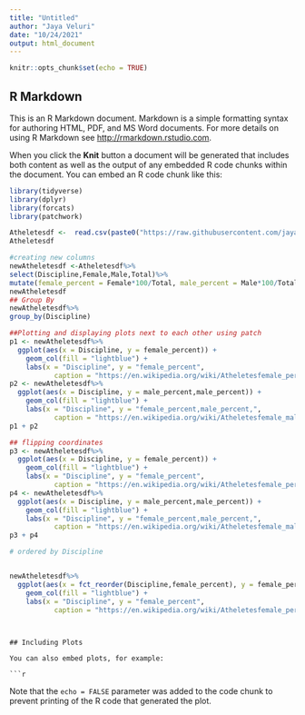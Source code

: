 ---
title: "Untitled"
author: "Jaya Veluri"
date: "10/24/2021"
output: html_document
---

```{r setup, include=FALSE}
knitr::opts_chunk$set(echo = TRUE)
```

## R Markdown

This is an R Markdown document. Markdown is a simple formatting syntax for authoring HTML, PDF, and MS Word documents. For more details on using R Markdown see <http://rmarkdown.rstudio.com>.

When you click the **Knit** button a document will be generated that includes both content as well as the output of any embedded R code chunks within the document. You can embed an R code chunk like this:

```{r cars}
library(tidyverse)
library(dplyr)
library(forcats)
library(patchwork)

Atheletesdf <-  read.csv(paste0("https://raw.githubusercontent.com/jayatveluri/DataAcquisition/main/EntriesGender.csv"), header=TRUE, sep="|" )
Atheletesdf

#creating new columns
newAtheletesdf <-Atheletesdf%>% 
select(Discipline,Female,Male,Total)%>%  
mutate(female_percent = Female*100/Total, male_percent = Male*100/Total)
newAtheletesdf
## Group By
newAtheletesdf%>% 
group_by(Discipline) 

##Plotting and displaying plots next to each other using patch
p1 <- newAtheletesdf%>% 
  ggplot(aes(x = Discipline, y = female_percent)) + 
    geom_col(fill = "lightblue") + 
    labs(x = "Discipline", y = "female_percent", 
           caption = "https://en.wikipedia.org/wiki/Atheletesfemale_percent") 
p2 <- newAtheletesdf%>% 
  ggplot(aes(x = Discipline, y = male_percent,male_percent)) + 
    geom_col(fill = "lightblue") + 
    labs(x = "Discipline", y = "female_percent,male_percent,", 
           caption = "https://en.wikipedia.org/wiki/Atheletesfemale_male_percent") 
p1 + p2

## flipping coordinates
p3 <- newAtheletesdf%>% 
  ggplot(aes(x = Discipline, y = female_percent)) + 
    geom_col(fill = "lightblue") + 
    labs(x = "Discipline", y = "female_percent", 
           caption = "https://en.wikipedia.org/wiki/Atheletesfemale_percent") + coord_flip()
p4 <- newAtheletesdf%>% 
  ggplot(aes(x = Discipline, y = male_percent,male_percent)) + 
    geom_col(fill = "lightblue") + 
    labs(x = "Discipline", y = "female_percent,male_percent,", 
           caption = "https://en.wikipedia.org/wiki/Atheletesfemale_male_percent") + coord_flip()
p3 + p4

# ordered by Discipline


newAtheletesdf%>% 
  ggplot(aes(x = fct_reorder(Discipline,female_percent), y = female_percent)) + 
    geom_col(fill = "lightblue") + 
    labs(x = "Discipline", y = "female_percent", 
           caption = "https://en.wikipedia.org/wiki/Atheletesfemale_percent") + coord_flip()
  
```




```

## Including Plots

You can also embed plots, for example:

```{r pressure, echo=FALSE}
 






```

Note that the `echo = FALSE` parameter was added to the code chunk to prevent printing of the R code that generated the plot.
